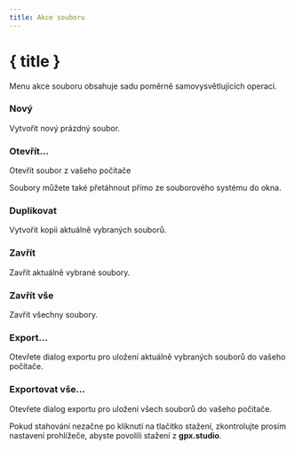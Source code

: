 ```yaml
---
title: Akce souboru
---
```


<script lang="ts">
</script>

# { title }

Menu akce souboru obsahuje sadu poměrně samovysvětlujících operací.

### <Plus size="16" class="inline-block" style="margin-bottom: 2px" /> Nový

Vytvořit nový prázdný soubor.

### <FolderOpen size="16" class="inline-block" style="margin-bottom: 2px" /> Otevřít...

Otevřít soubor z vašeho počítače 

<DocsNote>

Soubory můžete také přetáhnout přímo ze souborového systému do okna.

</DocsNote>

### <Copy size="16" class="inline-block" style="margin-bottom: 2px" /> Duplikovat

Vytvořit kopii aktuálně vybraných souborů.

### <FileX size="16" class="inline-block" style="margin-bottom: 2px" /> Zavřít

Zavřít aktuálně vybrané soubory.

### <FileX size="16" class="inline-block" style="margin-bottom: 2px" /> Zavřít vše

Zavřít všechny soubory.

### <Download size="16" class="inline-block" style="margin-bottom: 2px" /> Export...

Otevřete dialog exportu pro uložení aktuálně vybraných souborů do vašeho počítače.

### <Download size="16" class="inline-block" style="margin-bottom: 2px" /> Exportovat vše...

Otevřete dialog exportu pro uložení všech souborů do vašeho počítače.

<DocsNote type="warning">

Pokud stahování nezačne po kliknutí na tlačítko stažení, zkontrolujte prosím nastavení prohlížeče, abyste povolili stažení z <b>gpx.studio</b>.

</DocsNote>

